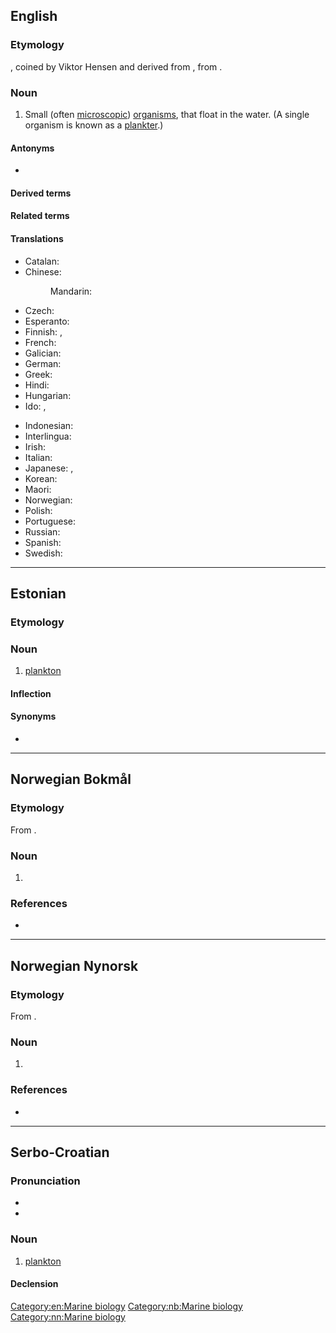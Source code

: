 {{also|Plankton}}
==English==
{{wikipedia}}

===Etymology===
{{bor|en|de|Plankton}}, coined by Viktor Hensen and derived from {{etyl|grc|en}} {{m|grc|πλαγκτός||drifter}}, from {{m|grc|πλάζω||I turn aside, wander}}.

===Noun===
{{en-noun|-|s}}

# Small (often [[microscopic]]) [[organism]]s, that float in the water. (A single organism is known as a [[plankter]].)

====Antonyms====
* {{l|en|nekton}}

====Derived terms====
{{der3|lang=en|[[aeroplankton]]
|[[bacterioplankton]]
|[[epiplankton]]
|[[femtoplankton]]
|[[holoplankton]]
|[[macroplankton]]
|[[megaplankton]]
|[[meroplankton]]
|[[mesoplankton]]
|[[microplankton]]
|[[nanoplankton]]
|[[phytoplankton]]
|[[picoplankton]]
|[[planktonic]]
|[[pseudoplankton]]
|[[zooplankton]]}}

====Related terms====
{{rel3|lang=en|[[plankter]]
|[[planktic]]
|[[planktology]]
|[[planktotrophic]]}}

====Translations====
{{trans-top|generic term for all the organisms that float in the sea}}
* Catalan: {{t|ca|plàncton|m}}
* Chinese:
*: Mandarin: {{t+|cmn|浮游生物|tr=fúyóu shēngwù|sc=Hani}}
* Czech: {{t|cs|plankton|m}}
* Esperanto: {{t|eo|planktono}}
* Finnish: {{t+|fi|plankton}}, {{t|fi|keijusto}}
* French: {{t+|fr|plancton|m}}
* Galician: {{t+|gl|plancto|m}}
* German: {{t+|de|Plankton|n}}
* Greek: {{t+|el|πλαγκτόν|n}}
* Hindi: {{t+|hi|प्लवक|m}}
* Hungarian: {{t|hu|plankton}}
* Ido: {{t+|io|planktono}}, {{t+|io|plankton}}
{{trans-mid}}
* Indonesian: {{t+|id|plankton}}
* Interlingua: {{t|ia|plancton}}
* Irish: {{t|ga|planctón|m}}
* Italian: {{t+|it|plancton|m}}
* Japanese: {{t|ja|浮遊生物|tr=ふゆうせいぶつ, fuyūseibutsu|sc=Jpan}}, {{t|ja|プランクトン|tr=purankuton|sc=Jpan}}
* Korean: {{t|ko|플랑크톤}}
* Maori: {{t|mi|meroiti}}
* Norwegian: {{t+|no|plankton|n}}
* Polish: {{t+|pl|plankton|m-in}}
* Portuguese: {{t+|pt|plâncton|m}}
* Russian: {{t+|ru|планкто́н|m}}
* Spanish: {{t|es|plancton|m}}
* Swedish: {{t+|sv|plankton|n}}
{{trans-bottom}}

[[Category:en:Marine biology]]

----

==Estonian==

===Etymology===
{{rfe|lang=et}}

===Noun===
{{et-noun}}

# [[#English|plankton]]

====Inflection====
{{rfinfl|et|noun}}

====Synonyms====
* {{l|et|hõljum}}

----

==Norwegian Bokmål==
{{wikipedia|lang=no}}

===Etymology===
From {{etyl|grc|nb}} {{m|grc|πλαγκτός}}.

===Noun===
{{head|nb|noun|g=n|definite singular|planktonet}}

# {{l|en|plankton}}

===References===
* {{R:The Bokmål Dictionary}}

[[Category:nb:Marine biology]]

----

==Norwegian Nynorsk==
{{wikipedia|lang=nn}}

===Etymology===
From {{etyl|grc|nn}} {{m|grc|πλαγκτός}}.

===Noun===
{{head|nn|noun|g=n|definite singular|planktonet}}

# {{l|en|plankton}}

===References===
* {{R:The Nynorsk Dictionary}}

[[Category:nn:Marine biology]]

----

==Serbo-Croatian==

===Pronunciation===
* {{IPA|/plǎnktoːn/|lang=sh}}
* {{hyphenation|plank|ton|lang=sh}}

===Noun===
{{sh-noun|g=m|head=plànktōn}}

# [[#English|plankton]]

====Declension====
{{sh-decl-noun-unc
|plànktōn
|planktóna
|planktonu
|plankton
|planktone
|planktonu
|planktonom
}}